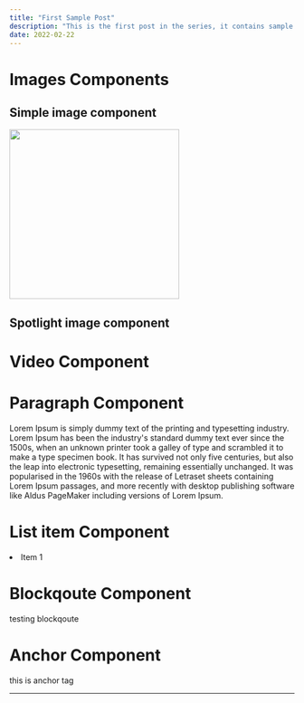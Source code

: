 ```yaml
--- 
title: "First Sample Post"
description: "This is the first post in the series, it contains sample components for now."
date: 2022-02-22
---
```


# Images Components
## Simple image component
<Image src="/images/LogoTMG.png" width="300" height="300" />

## Spotlight image component
<SpotlightImage
  src="/images/BannerImage.png"
  alt="Descriptive Alt Text"
  caption="This is an optional caption for the image."
  width="600"
  height="600"
/>

# Video Component

<EmbedVideo
  url="https://www.youtube.com/watch?v=axRAL0BXNvw&list=RD-rKwPblSdQA&index=26"
  caption="This is a caption describing the video content."
  controls
  spaceAfter={30}
/>

# Paragraph Component
<p>Lorem Ipsum is simply dummy text of the printing and typesetting industry. Lorem Ipsum has been the industry's standard dummy text ever since the 1500s, when an unknown printer took a galley of type and scrambled it to make a type specimen book. It has survived not only five centuries, but also the leap into electronic typesetting, remaining essentially unchanged. It was popularised in the 1960s with the release of Letraset sheets containing Lorem Ipsum passages, and more recently with desktop publishing software like Aldus PageMaker including versions of Lorem Ipsum. </p>

# List item Component
<li>Item 1</li>


# Blockqoute Component
<Putblockquote>testing blockqoute</Putblockquote>

# Anchor Component
<Href href="/">this is anchor tag</Href>

---
